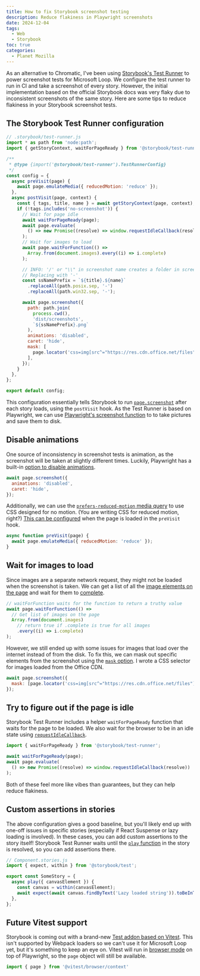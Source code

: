 ```yaml
---
title: How to fix Storybook screenshot testing
description: Reduce flakiness in Playwright screenshots
date: 2024-12-04
tags:
  - Web
  - Storybook
toc: true
categories:
  - Planet Mozilla
---
```


As an alternative to Chromatic, I've been using [Storybook's Test Runner](https://storybook.js.org/docs/writing-tests/test-runner) to power screenshot tests for Microsoft Loop. We configure the test runner to run in CI and take a screenshot of every story. However, the initial implementation based on the official Storybook docs was very flaky due to inconsistent screenshots of the same story. Here are some tips to reduce flakiness in your Storybook screenshot tests.

## The Storybook Test Runner configuration

```js
// .storybook/test-runner.js
import * as path from 'node:path';
import { getStoryContext, waitForPageReady } from '@storybook/test-runner';

/**
 * @type {import('@storybook/test-runner').TestRunnerConfig}
 */
const config = {
  async preVisit(page) {
    await page.emulateMedia({ reducedMotion: 'reduce' });
  },
  async postVisit(page, context) {
    const { tags, title, name } = await getStoryContext(page, context);
    if (!tags.includes('no-screenshot')) {
      // Wait for page idle
      await waitForPageReady(page);
      await page.evaluate(
        () => new Promise((resolve) => window.requestIdleCallback(resolve))
      );
      // Wait for images to load
      await page.waitForFunction(() =>
        Array.from(document.images).every((i) => i.complete)
      );

      // INFO: '/' or "\\" in screenshot name creates a folder in screenshot location.
      // Replacing with '-'
      const ssNamePrefix = `${title}.${name}`
        .replaceAll(path.posix.sep, '-')
        .replaceAll(path.win32.sep, '-');

      await page.screenshot({
        path: path.join(
          process.cwd(),
          'dist/screenshots',
          `${ssNamePrefix}.png`
        ),
        animations: 'disabled',
        caret: 'hide',
        mask: [
          page.locator('css=img[src^="https://res.cdn.office.net/files"]'),
        ],
      });
    }
  },
};

export default config;
```

This configuration essentially tells Storybook to run [`page.screenshot`](https://playwright.dev/docs/api/class-page#page-screenshot) after each story loads, using the `postVisit` hook. As the Test Runner is based on Playwright, we can use [Playwright's screenshot function](https://playwright.dev/docs/screenshots) to to take pictures and save them to disk.

## Disable animations

One source of inconsistency in screenshot tests is animation, as the screenshot will be taken at slightly different times. Luckily, Playwright has a built-in [option to disable animations](https://playwright.dev/docs/api/class-page#page-screenshot-option-animations).

```js
await page.screenshot({
  animations: 'disabled',
  caret: 'hide',
});
```

Additionally, we can use the [`prefers-reduced-motion` media query](https://developer.mozilla.org/en-US/docs/Web/CSS/@media/prefers-reduced-motion) to use CSS designed for no motion. (You are writing CSS for reduced motion, right?) [This can be configured](https://playwright.dev/docs/api/class-page#page-emulate-media) when the page is loaded in the `preVisit` hook.

```js
async function preVisit(page) {
  await page.emulateMedia({ reducedMotion: 'reduce' });
}
```

## Wait for images to load

Since images are a separate network request, they might not be loaded when the screenshot is taken. We can get a list of all the [image elements on the page](https://developer.mozilla.org/en-US/docs/Web/API/Document/images) and wait for them to [complete](https://developer.mozilla.org/en-US/docs/Web/API/HTMLImageElement/complete).

```js
// waitForFunction waits for the function to return a truthy value
await page.waitForFunction(() =>
  // Get list of images on the page
  Array.from(document.images)
    // return true if .complete is true for all images
    .every((i) => i.complete)
);
```

However, we still ended up with some issues for images that load over the internet instead of from the disk. To fix this, we can mask out specific elements from the screenshot using the [`mask` option](https://playwright.dev/docs/api/class-page#page-screenshot-option-mask). I wrote a CSS selector for images loaded from the Office CDN.

```js
await page.screenshot({
  mask: [page.locator('css=img[src^="https://res.cdn.office.net/files"]')],
});
```

## Try to figure out if the page is idle

Storybook Test Runner includes a helper `waitForPageReady` function that waits for the page to be loaded. We also wait for the browser to be in an idle state using [`requestIdleCallback`](https://developer.mozilla.org/en-US/docs/Web/API/Window/requestIdleCallback).

```js
import { waitForPageReady } from '@storybook/test-runner';

await waitForPageReady(page);
await page.evaluate(
  () => new Promise((resolve) => window.requestIdleCallback(resolve))
);
```

Both of these feel more like vibes than guarantees, but they can help reduce flakiness.

## Custom assertions in stories

The above configuration gives a good baseline, but you'll likely end up with one-off issues in specific stories (especially if React Suspense or lazy loading is involved). In these cases, you can add custom assertions to the story itself! Storybook Test Runner waits until the [`play` function](https://storybook.js.org/docs/writing-stories/play-function) in the story is resolved, so you can add assertions there.

```js
// Component.stories.js
import { expect, within } from '@storybook/test';

export const SomeStory = {
  async play({ canvasElement }) {
    const canvas = within(canvasElement);
    await expect(await canvas.findByText('Lazy loaded string')).toBeInTheDocument();
  },
};
```

## Future Vitest support

Storybook is coming out with a brand-new [Test addon based on Vitest](https://storybook.js.org/docs/writing-tests/test-addon). This isn't supported by Webpack loaders so we can't use it for Microsoft Loop yet, but it's something to keep an eye on. Vitest will run in [browser mode](https://vitest.dev/guide/browser/) on top of Playwright, so the `page` object will still be available.

```js
import { page } from '@vitest/browser/context'
```
